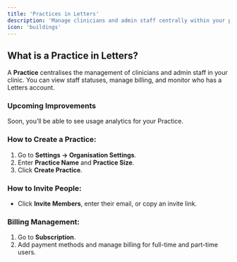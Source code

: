 ```yaml
---
title: 'Practices in Letters'
description: 'Manage clinicians and admin staff centrally within your practice'
icon: 'buildings'
---
```


## What is a Practice in Letters?

A **Practice** centralises the management of clinicians and admin staff in your clinic. You can view staff statuses, manage billing, and monitor who has a Letters account.

### Upcoming Improvements
Soon, you’ll be able to see usage analytics for your Practice.

### How to Create a Practice:
1. Go to **Settings → Organisation Settings**.
2. Enter **Practice Name** and **Practice Size**.
3. Click **Create Practice**.

### How to Invite People:
- Click **Invite Members**, enter their email, or copy an invite link.

### Billing Management:
1. Go to **Subscription**.
2. Add payment methods and manage billing for full-time and part-time users.
